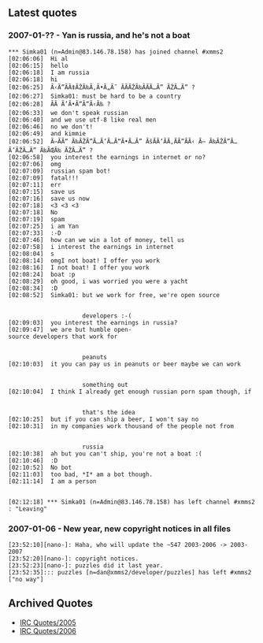 == Latest quotes ==

=== 2007-01-?? - Yan is russia, and he's not a boat ===

 *** Simka01 (n=Admin@83.146.78.158) has joined channel #xmms2
 [02:06:06] <Simka01> Hi al
 [02:06:15] <puzzles> hello
 [02:06:18] <Simka01> I am russia
 [02:06:18] <Eclipser> hi
 [02:06:25] <Simka01> Ã‹Ã”ÃÃ‡ÃŽÃ‰Ã‚Ã•Ã„Ã˜ ÃÃÃŽÃ‰ÃÃÃ…Ã” ÃŽÃ…Ã” ?
 [02:06:27] <DraX> Simka01: must be hard to be a country
 [02:06:28] <Simka01> ÃÃ Ã’Ã•Ã“Ã“Ã‹Ã‰ ?
 [02:06:33] <Eclipser> we don't speak russian
 [02:06:40] <puzzles> and we use utf-8 like real men
 [02:06:46] <Eclipser> no we don't!
 [02:06:49] <puzzles> and kimmie
 [02:06:52] <Simka01> Ã—ÃÃ“ Ã‰ÃŽÃ”Ã…Ã’Ã…Ã“Ã•Ã…Ã” ÃšÃÃ’ÃÃ‚ÃÃ”ÃÃ‹ Ã— Ã‰ÃŽÃ”Ã…Ã’ÃŽÃ…Ã” Ã‰ÃŒÃ‰ ÃŽÃ…Ã” ?
 [02:06:58] <Simka01> you interest the earnings in internet or no?
 [02:07:06] <DraX> omg
 [02:07:09] <DraX> russian spam bot!
 [02:07:09] <puzzles> fatal!!!
 [02:07:11] <Eclipser> err
 [02:07:15] <puzzles> save us
 [02:07:16] <puzzles> save us now
 [02:07:18] <DraX> <3 <3 <3
 [02:07:18] <Simka01> No
 [02:07:19] <Simka01> spam
 [02:07:25] <Simka01> i am Yan
 [02:07:33] <theefer> :-D
 [02:07:46] <theefer> how can we win a lot of money, tell us
 [02:07:58] <puzzles> i interest the earnings in internet
 [02:08:04] <Eclipser> s
 [02:08:14] <Simka01> omgI not boat! I offer you work
 [02:08:16] <Simka01> I not boat! I offer you work
 [02:08:24] <Eclipser> boat :p
 [02:08:29] <puzzles> oh good, i was worried you were a yacht
 [02:08:34] <Eclipser> :D
 [02:08:52] <theefer> Simka01: but we work for free, we're open source                                                                                                                                            
                      developers :-(
 [02:09:03] <Simka01> you interest the earnings in russia?
 [02:09:47] <puzzles> we are but humble open-source developers that work for                                                                                                                                      
                      peanuts
 [02:10:03] <puzzles> it you can pay us in peanuts or beer maybe we can work                                                                                                                                      
                      something out
 [02:10:04] <theefer> I think I already get enough russian porn spam though, if                                                                                                                                   
                      that's the idea
 [02:10:25] <theefer> but if you can ship a beer, I won't say no
 [02:10:31] <Simka01> in my companies work thousand of the people not from                                                                                                                                        
                      russia
 [02:10:38] <theefer> ah but you can't ship, you're not a boat :(
 [02:10:46] <Eclipser> :D
 [02:10:52] <Simka01> No bot
 [02:11:03] <theefer> too bad, *I* am a bot though.
 [02:11:14] <Simka01> I am a person                                                                                                                               
 [02:12:18] *** Simka01 (n=Admin@83.146.78.158) has left channel #xmms2: "Leaving"

=== 2007-01-06 - New year, new copyright notices in all files ===

 [23:52:10][nano-]: Haha, who will update the ~547 2003-2006 -> 2003-2007
 [23:52:20][nano-]: copyright notices. 
 [23:52:23][nano-]: puzzles did it last year. 
 [23:52:35]::: puzzles [n=dan@xmms2/developer/puzzles] has left #xmms2 ["no way"]

== Archived Quotes ==
* [[IRC Quotes/2005]]
* [[IRC Quotes/2006]]